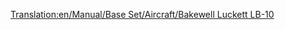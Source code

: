 [[Translation:en/Manual/Base Set/Aircraft/Bakewell Luckett LB-10]]

{{fr/Manual/Base Set/Aircraft/Avion|Nom=Bakewell Luckett LB-10
|Coût=38 964 (77 928)
|Vitesse=947 km/h (592 MPH)
|Entretien=5 400 (10 800)
|Conception=1971
|Vie=20
|Capacité=220 passagers & 40 sacs de courrier
|Description=Avion avec une capacité supérieure, et un peu moins cher que les autres avions.
|Réalité=[https://www.wikipedia.org/wiki/fr:McDonnell Douglas DC-10 McDonnell Douglas DC-10]
}}